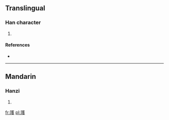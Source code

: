 ==Translingual==

===Han character===
{{Han char|rn=96|rad=玉|as=14|sn=18|four=1414<sub>7</sub>|canj=一土廿人水 (MGTOE)}}

# {{defn|Han|sort=玉14}}

====References====
* {{Han ref|kx=0744.250|dkj=21316|dj=1153.080|hdz=21139.110|uh=74C1|ud=29889|bh=F043|bd=61507}}

----

==Mandarin==

===Hanzi===
{{cmn-hanzi|pin=[[huò]] ([[huo4]])|wg=huo<sup>4</sup>}}

# {{defn|Mandarin|sort=玉14}}

[[fr:瓁]]
[[pl:瓁]]